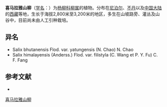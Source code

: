 {{Speciesbox
| name = 喜马拉雅山柳
| status = 
| status_system = 
| image =
| genus = Salix
| species = himalayensis
| authority = (Anderss.) Flod.
| subdivision_ranks =[[变种|变种]]
| subdivision =
* 喜马拉雅山柳 ''S. h.'' var. ''himalayensis''
* [[丝柱柳|丝柱柳]] ''S. h.'' var. ''filistyla''
}}

'''喜马拉雅山柳'''（[[学名|学名]]：{{lang|la|''Salix himalayensis''}}）为[[杨柳科|杨柳科]][[柳属|柳属]]的植物。分布在[[尼泊尔|尼泊尔]]、[[不丹|不丹]]以及[[中国大陆|中国大陆]]的[[西藏|西藏]]等地，生长于海拔2,800米至3,200米的地区，多生在山坡路旁、灌丛及山谷中，目前尚未由人工引种栽培。

== 异名 ==
* Salix bhutanensis Flod. var. yatungensis (N. Chao) N. Chao
* Salix himalayensis (Anderss.) Flod. var. filistyla (C. Wang et P. Y. Fu) C. F. Fang

== 参考文献 ==
<div class="references-small">
* {{cite web| url =http://www.bioinfo.cn/db05/KmzwSpecies.php?action=view&id=19881| title =喜马拉雅山柳（原变种）| work =《中国高等植物数据库全库》| publisher =中国科学院微生物研究所| author =昆明植物研究所| accessdate =2009-02-25| deadurl =yes| archiveurl =https://web.archive.org/web/20160305014550/http://www.bioinfo.cn/db05/KmzwSpecies.php?action=view&id=19881| archivedate =2016-03-05}}
</div>
{{Taxonbar|from=Q10923671}}

[[Category:柳属|喜马拉雅山柳]]


{{植物小作品}}